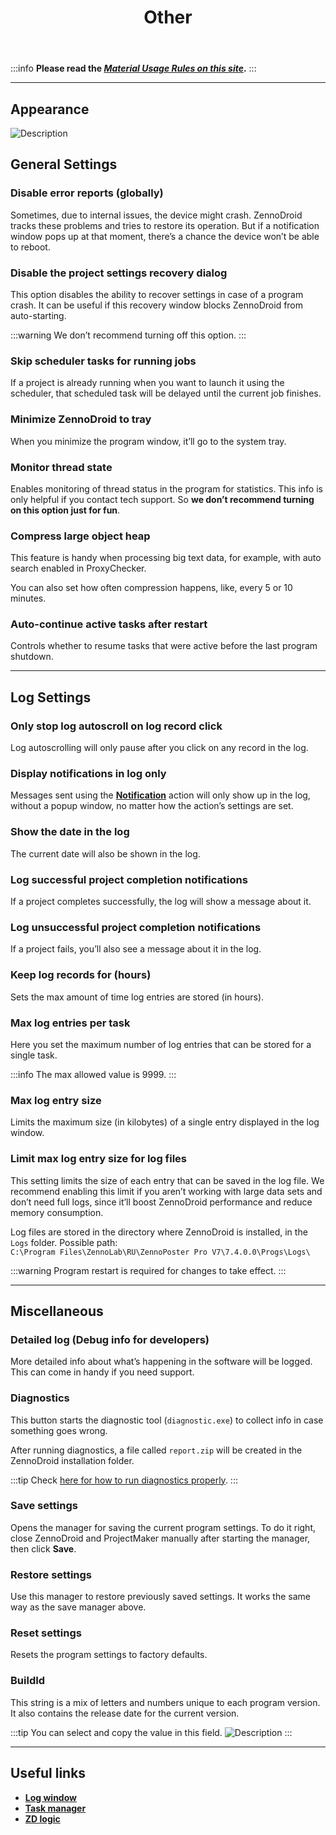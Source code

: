 ﻿---
sidebar_position: 14
title: Other
description: Other available settings.
---
:::info **Please read the [*Material Usage Rules on this site*](../Disclaimer).**
:::
_______________________________________________
## Appearance
![Description](./assets/Other_Settings/Other_Settings_pic1.png)

## General Settings
### Disable error reports (globally)
Sometimes, due to internal issues, the device might crash. ZennoDroid tracks these problems and tries to restore its operation. But if a notification window pops up at that moment, there’s a chance the device won’t be able to reboot.

### Disable the project settings recovery dialog
This option disables the ability to recover settings in case of a program crash. It can be useful if this recovery window blocks ZennoDroid from auto-starting.

:::warning We don’t recommend turning off this option.
:::

### Skip scheduler tasks for running jobs
If a project is already running when you want to launch it using the scheduler, that scheduled task will be delayed until the current job finishes.

### Minimize ZennoDroid to tray
When you minimize the program window, it’ll go to the system tray.

### Monitor thread state
Enables monitoring of thread status in the program for statistics. This info is only helpful if you contact tech support. So **we don’t recommend turning on this option just for fun**.

### Compress large object heap
This feature is handy when processing big text data, for example, with auto search enabled in ProxyChecker.

You can also set how often compression happens, like, every 5 or 10 minutes.

### Auto-continue active tasks after restart
Controls whether to resume tasks that were active before the last program shutdown.
_______________________________________________
## Log Settings
### Only stop log autoscroll on log record click
Log autoscrolling will only pause after you click on any record in the log.

### Display notifications in log only
Messages sent using the [**Notification**](../Project%20Editor/Logic/Notification) action will only show up in the log, without a popup window, no matter how the action’s settings are set.

### Show the date in the log
The current date will also be shown in the log.

### Log successful project completion notifications
If a project completes successfully, the log will show a message about it.

### Log unsuccessful project completion notifications
If a project fails, you’ll also see a message about it in the log.

### Keep log records for (hours)
Sets the max amount of time log entries are stored (in hours).

### Max log entries per task
Here you set the maximum number of log entries that can be stored for a single task.

:::info The max allowed value is 9999.
:::

### Max log entry size
Limits the maximum size (in kilobytes) of a single entry displayed in the log window.

### Limit max log entry size for log files
This setting limits the size of each entry that can be saved in the log file. We recommend enabling this limit if you aren’t working with large data sets and don’t need full logs, since it’ll boost ZennoDroid performance and reduce memory consumption.

Log files are stored in the directory where ZennoDroid is installed, in the `Logs` folder. Possible path:  
`C:\Program Files\ZennoLab\RU\ZennoPoster Pro V7\7.4.0.0\Progs\Logs\`

:::warning Program restart is required for changes to take effect.
:::
_______________________________________________
## Miscellaneous
### Detailed log (Debug info for developers)
More detailed info about what’s happening in the software will be logged. This can come in handy if you need support.

### Diagnostics
This button starts the diagnostic tool (`diagnostic.exe`) to collect info in case something goes wrong.

After running diagnostics, a file called `report.zip` will be created in the ZennoDroid installation folder.

:::tip Check [here for how to run diagnostics properly](https://zennolab.atlassian.net/wiki/spaces/RU/pages/870419658).
:::

### Save settings
Opens the manager for saving the current program settings. To do it right, close ZennoDroid and ProjectMaker manually after starting the manager, then click **Save**.

### Restore settings
Use this manager to restore previously saved settings. It works the same way as the save manager above.

### Reset settings
Resets the program settings to factory defaults.

### BuildId
This string is a mix of letters and numbers unique to each program version. It also contains the release date for the current version.

:::tip You can select and copy the value in this field.
![Description](./assets/Other_Settings/Other_Settings_pic2.gif)
:::
_______________________________________________
## Useful links
- [**Log window**](../pm/Interface/Log_window)
- [**Task manager**](../get-started/Task_Manager)
- [**ZD logic**](../category/логика-в-zd)